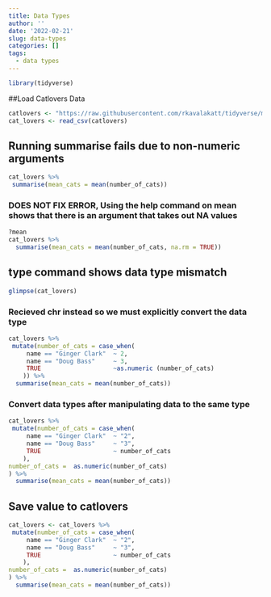 ```yaml
---
title: Data Types
author: ''
date: '2022-02-21'
slug: data-types
categories: []
tags:
  - data types
---
```

```r
library(tidyverse)
```
##Load Catlovers Data
```r
catlovers <- "https://raw.githubusercontent.com/rkavalakatt/tidyverse/main/cat-lovers.csv"
cat_lovers <- read_csv(catlovers)
```
## Running summarise fails due to non-numeric arguments
```r
cat_lovers %>%
 summarise(mean_cats = mean(number_of_cats))
```
### DOES NOT FIX ERROR, Using the help command on mean shows that there is an argument that takes out NA values

```r
?mean
cat_lovers %>%
  summarise(mean_cats = mean(number_of_cats, na.rm = TRUE))
```
## type command shows data type mismatch
```r
glimpse(cat_lovers)
```
### Recieved chr instead so we must explicitly convert the data type
```r
cat_lovers %>%
 mutate(number_of_cats = case_when(
     name == "Ginger Clark"  ~ 2,
     name == "Doug Bass"     ~ 3,
     TRUE                    ~as.numeric (number_of_cats)
    )) %>%
  summarise(mean_cats = mean(number_of_cats))
```
### Convert data types after manipulating data to the same type
```r
cat_lovers %>%
 mutate(number_of_cats = case_when(
     name == "Ginger Clark"  ~ "2",
     name == "Doug Bass"     ~ "3",
     TRUE                    ~ number_of_cats
    ),
number_of_cats =  as.numeric(number_of_cats)
) %>%
  summarise(mean_cats = mean(number_of_cats))
```
## Save value to catlovers
```r
cat_lovers <- cat_lovers %>%
 mutate(number_of_cats = case_when(
     name == "Ginger Clark"  ~ "2",
     name == "Doug Bass"     ~ "3",
     TRUE                    ~ number_of_cats
    ),
number_of_cats =  as.numeric(number_of_cats)
) %>%
  summarise(mean_cats = mean(number_of_cats))
```

